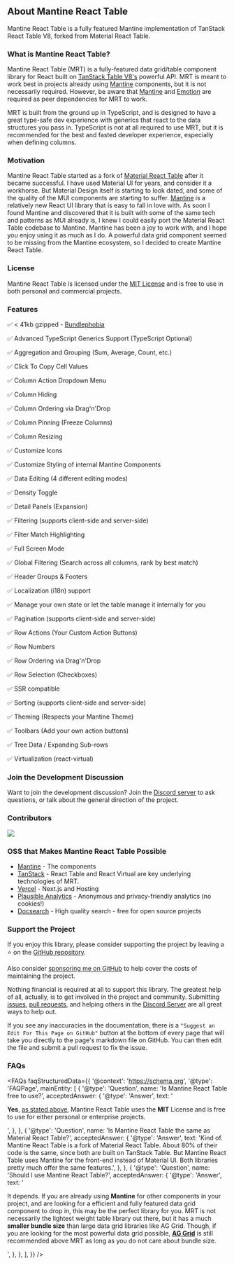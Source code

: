 
<Head>
  <title>About - Mantine React Table</title>
  <meta
    name="description"
    content="About Mantine React Table. A fully-featured table component library for React based on TanStack Table V8 and Mantine, forked from Material React Table."
  />
</Head>

## About Mantine React Table

Mantine React Table is a fully featured Mantine implementation of TanStack React Table V8, forked from Material React Table.

### What is Mantine React Table?

Mantine React Table (MRT) is a fully-featured data grid/table component library for React built on [TanStack Table V8's](https://react-table.tanstack.com/) powerful API. MRT is meant to work best in projects already using [Mantine](https://mantine.dev/) components, but it is not necessarily required. However, be aware that [Mantine](https://mantine.dev/) and [Emotion](https://emotion.sh/) are required as peer dependencies for MRT to work.

MRT is built from the ground up in TypeScript, and is designed to have a great type-safe dev experience with generics that react to the data structures you pass in. TypeScript is not at all required to use MRT, but it is recommended for the best and fasted developer experience, especially when defining columns.

### Motivation

Mantine React Table started as a fork of [Material React Table](https://material-react-table.com) after it became successful. I have used Material UI for years, and consider it a workhorse. But Material Design itself is starting to look dated, and some of the quality of the MUI components are starting to suffer. [Mantine](https://mantine.dev/) is a relatively new React UI library that is easy to fall in love with. As soon I found Mantine and discovered that it is built with some of the same tech and patterns as MUI already is, I knew I could easily port the Material React Table codebase to Mantine. Mantine has been a joy to work with, and I hope you enjoy using it as much as I do. A powerful data grid component seemed to be missing from the Mantine ecosystem, so I decided to create Mantine React Table.

### License

Mantine React Table is licensed under the [MIT License](https://github.com/KevinVandy/mantine-react-table/blob/main/LICENSE) and is free to use in both personal and commercial projects.

### Features

✅ < 41kb gzipped - [Bundlephobia](https://bundlephobia.com/package/mantine-react-table)

✅ Advanced TypeScript Generics Support (TypeScript Optional)

✅ Aggregation and Grouping (Sum, Average, Count, etc.)

✅ Click To Copy Cell Values

✅ Column Action Dropdown Menu

✅ Column Hiding

✅ Column Ordering via Drag'n'Drop

✅ Column Pinning (Freeze Columns)

✅ Column Resizing

✅ Customize Icons

✅ Customize Styling of internal Mantine Components

✅ Data Editing (4 different editing modes)

✅ Density Toggle

✅ Detail Panels (Expansion)

✅ Filtering (supports client-side and server-side)

✅ Filter Match Highlighting

✅ Full Screen Mode

✅ Global Filtering (Search across all columns, rank by best match)

✅ Header Groups & Footers

✅ Localization (i18n) support

✅ Manage your own state or let the table manage it internally for you

✅ Pagination (supports client-side and server-side)

✅ Row Actions (Your Custom Action Buttons)

✅ Row Numbers

✅ Row Ordering via Drag'n'Drop

✅ Row Selection (Checkboxes)

✅ SSR compatible

✅ Sorting (supports client-side and server-side)

✅ Theming (Respects your Mantine Theme)

✅ Toolbars (Add your own action buttons)

✅ Tree Data / Expanding Sub-rows

✅ Virtualization (react-virtual)

### Join the Development Discussion

Want to join the development discussion? Join the [Discord server](https://discord.gg/5wqyRx6fnm) to ask questions, or talk about the general direction of the project.

### Contributors

<Contributors />

<div style={{ textAlign: 'center' }}>
  <a
    href="https://github.com/kevinvandy/mantine-react-table/graphs/contributors"
    target="_blank"
    rel="noopener"
  >
    <img src="https://contrib.rocks/image?repo=kevinvandy/mantine-react-table" />
  </a>
</div>

<LinkCards />

### OSS that Makes Mantine React Table Possible

- [Mantine](https://mantine.dev) - The components
- [TanStack](https://tanstack.com/) - React Table and React Virtual are key underlying technologies of MRT.
- [Vercel](https://vercel.com/) - Next.js and Hosting
- [Plausible Analytics](https://plausible.io/) - Anonymous and privacy-friendly analytics (no cookies!)
- [Docsearch](https://docsearch.algolia.com/) - High quality search - free for open source projects

### Support the Project

If you enjoy this library, please consider supporting the project by leaving a ⭐️ on the [GitHub repository](https://github.com/kevinvandy/mantine-react-table).

Also consider [sponsoring me on GitHub](https://github.com/sponsors/KevinVandy) to help cover the costs of maintaining the project.

Nothing financial is required at all to support this library. The greatest help of all, actually, is to get involved in the project and community. Submitting [issues](https://github.com/kevinvandy/mantine-react-table/issues), [pull requests](https://github.com/kevinvandy/mantine-react-table/pulls), and helping others in the [Discord Server](https://discord.gg/5wqyRx6fnm) are all great ways to help out.

If you see any inaccuracies in the documentation, there is a `"Suggest an Edit For This Page on GitHub"` button at the bottom of every page that will take you directly to the page's markdown file on GitHub. You can then edit the file and submit a pull request to fix the issue.

### FAQs

<FAQs
  faqStructuredData={{
    '@context': 'https://schema.org',
    '@type': 'FAQPage',
    mainEntity: [
      {
        '@type': 'Question',
        name: 'Is Mantine React Table free to use?',
        acceptedAnswer: {
          '@type': 'Answer',
          text: '<p><b>Yes</b>, <a href="https://www.mantine-react-table.com/about#faqs">as stated above</a>, Mantine React Table uses the <b>MIT</b> License and is free to use for either personal or enterprise projects.</p>',
        },
      },
      {
        '@type': 'Question',
        name: 'Is Mantine React Table the same as Material React Table?',
        acceptedAnswer: {
          '@type': 'Answer',
          text: 'Kind of. Mantine React Table is a fork of Material React Table. About 80% of their code is the same, since both are built on TanStack Table. But Mantine React Table uses Mantine for the front-end instead of Material UI. Both libraries pretty much offer the same features.',
        },
      },
      {
        '@type': 'Question',
        name: 'Should I use Mantine React Table?',
        acceptedAnswer: {
          '@type': 'Answer',
          text: '<p>It depends. If you are already using <b>Mantine</b> for other components in your project, and are looking for a efficient and fully featured data grid component to drop in, this may be the perfect library for you. MRT is not necessarily the lightest weight table library out there, but it has a much <b>smaller bundle size</b> than large data grid libraries like AG Grid. Though, if you are looking for the most powerful data grid possible, <a href="https://www.ag-grid.com/" target="_blank"><b>AG Grid</b></a> is still recommended above MRT as long as you do not care about bundle size.</p>',
        },
      },
    ],
  }}
/>
